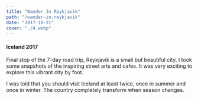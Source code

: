 ```yaml
---
title: "Wander In Reykjavik"
path: "/wander-in-reykjavik"
date: "2017-10-21"
cover: "./4.webp"
---
```



<MetaBox>
<Data caption="Year" nodata="2017"/>
<Data caption="Country" nodata="Iceland"/>
<Data caption="Camera" nodata="Canon 6D"/>
<Data caption="Lens" nodata="Canon 16-35mm F4.0"/>
</MetaBox>

#### Iceland 2017

<ZoomImage src={photo2} caption="Hello World" />

<GridBlock>
<ZoomImage src={photo3} caption="Hello World" />
<ZoomImage src={photo4} caption="Hello World" />
</GridBlock>

Final stop of the 7-day road trip, Reykjavik is a small but beautiful city. I took some snapshots of the inspiring street arts and cafes. It was very exciting to explore this vibrant city by foot.

I was told that you should visit Iceland at least twice, once in summer and once in winter. The country completely transform when season changes.
